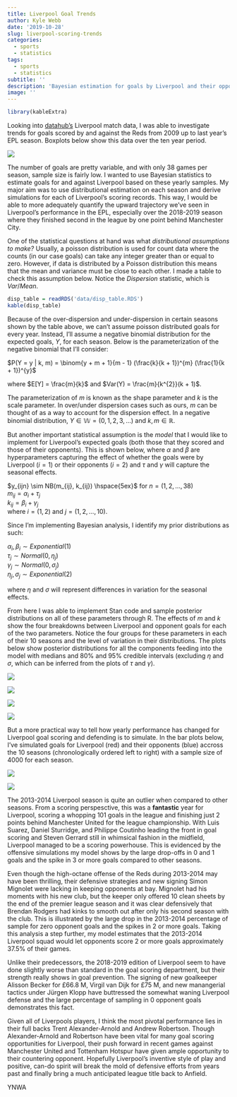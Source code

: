 ```yaml
---
title: Liverpool Goal Trends
author: Kyle Webb
date: '2019-10-28'
slug: liverpool-scoring-trends
categories:
  - sports
  - statistics
tags:
  - sports
  - statistics
subtitle: ''
description: 'Bayesian estimation for goals by Liverpool and their opponents assuming a negative binomial distribution'
image: ''
---
```


```r
library(kableExtra)
```

Looking into [datahub's](https://datahub.io/sports-data/english-premier-league) Liverpool match data, I was able to investigate trends for goals scored by and against the Reds from 2009 up to last year's EPL season. Boxplots below show this data over the ten year period.

![](/post/2019-10-28-liverpool-scoring-trends_files/box_plot.png)

The number of goals are pretty variable, and with only 38 games per season, sample size is fairly low. I wanted to use Bayesian statistics to estimate goals for and against Liverpool based on these yearly samples. My major aim was to use distributional estimation on each season and derive simulations for each of Liverpool's scoring records. This way, I would be able to more adequately quantify the upward trajectory we've seen in Liverpool's performance in the EPL, especially over the 2018-2019 season where they finished second in the league by one point behind Manchester City.

One of the statistical questions at hand was what *distributional assumptions to make?* Usually, a poisson distribution is used for count data where the counts (in our case goals) can take any integer greater than or equal to zero. However, if data is distributed by a Poisson distribution this means that the mean and variance must be close to each other. I made a table to check this assumption below. Notice the *Dispersion* statistic, which is *Var*/*Mean*. 

```r
disp_table = readRDS('data/disp_table.RDS')
kable(disp_table)
```

Because of the over-dispersion and under-dispersion in certain seasons shown by the table above, we can't assume poisson distributed goals for every year. Instead, I'll assume a negative binomial distribution for the expected goals, $Y$, for each season. Below is the parameterization of the negative binomial that I'll consider: 

$P(Y = y | k, m) = \binom{y + m + 1}{m - 1} (\frac{k}{k + 1})^{m} (\frac{1}{k + 1})^{y}$

where $E[Y] = \frac{m}{k}$ and $Var(Y) = \frac{m}{k^{2}}(k + 1)$.

The parameterization of $m$ is known as the shape parameter and $k$ is the scale parameter. In over/under dispersion cases such as ours, $m$ can be thought of as a way to account for the dispersion effect. In a negative binomial distribution, $Y \in \mathbb{W} = (0, 1, 2, 3, ...)$ and $k, m \in \mathbb{R}$.

But another important statistical assumption is the *model* that I would like to implement for Liverpool's
expected goals (both those that they scored and those of their opponents). This is shown below, where $\alpha$ and $\beta$
are hyperparameters capturing the effect of whether the goals were by Liverpool ($i = 1$) or their opponents ($i = 2$) and $\tau$ and $\gamma$ will capture the seasonal effects.

$y_{ijn} \sim NB(m_{ij}, k_{ij}) \hspace{5ex}$ for $n = (1, 2, ... , 38)$  
$m_{ij} = \alpha_{i} + \tau_{j}$  
$k_{ij} = \beta_{i} + \gamma_{j}$  
where $i = (1, 2)$ and $j = (1, 2, ..., 10)$. 

Since I'm implementing Bayesian analysis, I identify my prior distributions as such:

$\alpha_{i}, \beta_{i} \sim Exponential(1)$  
$\tau_{j} \sim Normal(0, \eta_{j})$  
$\gamma_{j} \sim Normal(0, \sigma_{j})$  
$\eta_{j}, \sigma_j \sim Exponential(2)$  

where $\eta$ and $\sigma$ will represent differences in variation for the seasonal effects. 

From here I was able to implement Stan code and sample posterior distributions on all of these parameters through R. The effects of $m$ and $k$ show the four breakdowns between Liverpool and opponent goals for each of the two parameters. Notice the four groups for these parameters in each of their 10 seasons and the level of variation in their distributions. The plots below show posterior distributions for all the components feeding into the model with medians and 80% and 95% credible intervals (excluding $\eta$ and $\sigma$, which can be inferred from the plots of $\tau$ and $\gamma$). 

![](/post/2019-10-28-liverpool-scoring-trends_files/mk.png)

![](/post/2019-10-28-liverpool-scoring-trends_files/alphabeta.png)

![](/post/2019-10-28-liverpool-scoring-trends_files/tau.png)

![](/post/2019-10-28-liverpool-scoring-trends_files/gamma.png)

But a more practical way to tell how yearly performance has changed for Liverpool goal scoring and defending is to simulate. In the bar plots below, I've simulated goals for Liverpool (red) and their opponents (blue) accross the 10 seasons (chronologically ordered left to right) with a sample size of 4000 for each season.

![](/post/2019-10-28-liverpool-scoring-trends_files/liv_goals.png)

![](/post/2019-10-28-liverpool-scoring-trends_files/opp_goals.png)

The 2013-2014 Liverpool season is quite an outlier when compared to other seasons. From a scoring perspesctive, this was a **fantastic** year for Liverpool, scoring a whopping 101 goals in the league and finishing just 2 points behind Manchester United for the league championship. With Luis Suarez, Daniel Sturridge, and Philippe Coutinho leading the front in goal scoring and Steven Gerrard still in whimsical fashion in the midfield, Liverpool managed to be a scoring powerhouse. This is evidenced by the offensive simulations my model shows by the large drop-offs in 0 and 1 goals and the spike in 3 or more goals compared to other seasons. 

Even though the high-octane offense of the Reds during 2013-2014 may have been thrilling, their defensive strategies and new signing Simon Mignolet were lacking in keeping opponents at bay. Mignolet had his moments with his new club, but the keeper only offered 10 clean sheets by the end of the premier league season and it was clear defensively that Brendan Rodgers had kinks to smooth out after only his second season with the club. This is illustrated by the large drop in the 2013-2014 percentage of sample for zero opponent goals and the spikes in 2 or more goals. Taking this analysis a step further, my model estimates that the 2013-2014 Liverpool squad would let opponents score 2 or more goals approximately 37.5% of their games. 

Unlike their predecessors, the 2018-2019 edition of Liverpool seem to have done slightly worse than standard in the goal scoring department, but their strength really shows in goal prevention. The signing of new goalkeeper Alisson Becker for £66.8 M, Virgil van Dijk for £75 M, and new manangerial tactics under Jürgen Klopp have buttressed the somewhat waning Liverpool defense and the large percentage of sampling in 0 opponent goals demonstrates this fact. 

Given all of Liverpools players, I think the most pivotal performance lies in their full backs Trent Alexander-Arnold and Andrew Robertson. Though Alexander-Arnold and Robertson have been vital for many goal scoring opportunities for Liverpool, their push forward in recent games against Manchester United and Tottenham Hotspur have given ample opportunity to their countering opponent. Hopefully Liverpool's inventive style of play and positive, can-do spirit will  break the mold of defensive efforts from years past and finally bring a much anticipated league title back to Anfield. 

YNWA